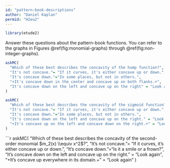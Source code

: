 ```yaml
---
id: "pattern-book-descriptions"
author: "Daniel Kaplan"
permid: "H2eu2"
---
```


```r
library(etude2)
```

Answer these questions about the pattern-book functions. You can refer to the graphs in Figures \@ref(fig:monomial-graphs) through \@ref(fig:non-integer-graphs).

```r
askMC(
  "Which of these best describes the concavity of the hump function?",
  "It's not concave."= "If it curves, it's either concave up or down.",
  "It's concave down."="In some places, but not in others.",
  "+It's concave down in the center and concave up on both flanks.+",
  "It's concave down on the left and concave up on the right" = "Look again"
)
```

```r
askMC(
  "Which of these best describes the concavity of the sigmoid function?",
  "It's not concave."= "If it curves, it's either concave up or down.",
  "It's concave down."="In some places, but not in others.",
  "It's concave down on the left and concave up on the right." = "Look again",
  "+It's concave up on the left and concave down on the right.+" = "Look again"
)
```

```r
askMC(
  "Which of these best describes the concavity of the second-order monomial $m_2(x) \\equiv x^2$?",
  "It's not concave."= "If it curves, it's either concave up or down.",
  "It's concave down."="Is it a smile or a frown?",
  "It's concave down on the left and concave up on the right." = "Look again",
  "+It's concave up everywhere in its domain.+" = "Look again"
)
